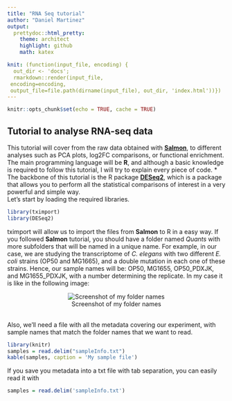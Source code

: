 ```yaml
---
title: "RNA Seq tutorial"
author: "Daniel Martinez" 
output: 
  prettydoc::html_pretty:
    theme: architect
    highlight: github
    math: katex

knit: (function(input_file, encoding) {
  out_dir <- 'docs';
  rmarkdown::render(input_file,
 encoding=encoding,
 output_file=file.path(dirname(input_file), out_dir, 'index.html'))})
---
```

 <!-- arg' should be one of "default", "cerulean", "journal", "flatly", "darkly", "readable", "spacelab", "united", "cosmo", "lumen", "paper", "sandstone", "simplex", "yeti" -->

```r
knitr::opts_chunk$set(echo = TRUE, cache = TRUE)
```

## Tutorial to analyse RNA-seq data

This tutorial will cover from the raw data obtained with [**Salmon**](https://combine-lab.github.io/salmon/), to different analyses such as PCA plots, log2FC comparisons, or functional enrichment. The main programming language will be **R**, and although a basic knowledge is required to follow this tutorial, I will try to explain every piece of code.
*
The backbone of this tutorial is the R package [**DESeq2**](https://bioconductor.org/packages/release/bioc/vignettes/DESeq2/inst/doc/DESeq2.html), which is a package that allows you to perform all the statistical comparisons of interest in a very powerful and simple way.
<br>
Let's start by loading the required libraries. 
<br>

```r
library(tximport)
library(DESeq2)
```

tximport will allow us to import the files from **Salmon** to R in a easy way. If you followed **Salmon** tutorial, you should have a folder named *Quants* with more subfolders that will be named in a unique name. For example, in our case, we are studying the transcriptome of *C. elegans* with two different *E. coli* strains (OP50 and MG1665), and a double mutation in each one of these strains. Hence, our sample names will be: OP50, MG1655, OP50_PDXJK, and MG1655_PDXJK, with a number determining the replicate. In my case it is like in the following image:

<center>
![Screenshot of my folder names](./screenshots/quants_folder.PNG)
</center>
<br>
Also, we'll need a file with all the metadata covering our experiment, with sample names that match the folder names that we want to read.

```r
library(knitr)
samples = read.delim("sampleInfo.txt") 
kable(samples, caption = 'My sample file')
```

If you save you metadata into a txt file with tab separation, you can easily read it with 

```r
samples = read.delim('sampleInfo.txt')
```




<br><br><br><br>


